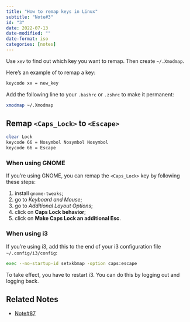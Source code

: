 ```yaml
---
title: "How to remap keys in Linux"
subtitle: "Note#3"
id: "3"
date: 2022-07-13
date-modified: ""
date-format: iso
categories: [notes]
---
```

Use `xev` to find out which key you want to remap. Then create `~/.Xmodmap`.

Here's an example of to remap a key:

```bash
keycode xx = new_key
```

Add the following line to your `.bashrc` or `.zshrc` to make it permanent:

```bash
xmodmap ~/.Xmodmap
```

## Remap `<Caps_Lock>` to `<Escape>`

```bash
clear Lock
keycode 66 = Nosymbol Nosymbol Nosymbol 
keycode 66 = Escape
```

### When using GNOME

If you're using GNOME, you can remap the `<Caps_Lock>` key by following these steps:

1. install `gnome-tweaks`;
2. go to *Keyboard and Mouse*;
3. go to *Additional Layout Options*;
4. click on **Caps Lock behavior**;
5. click on **Make Caps Lock an additional Esc**.

### When using i3

If you're using i3, add this to the end of your i3 configuration file `~/.config/i3/config`:

```bash
exec --no-startup-id setxkbmap -option caps:escape
```

To take effect, you have to restart i3. You can do this by logging out and logging back.

## Related Notes

* [Note#87](/notes/87)
